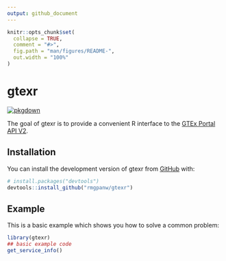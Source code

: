 ```yaml
---
output: github_document
---
```


<!-- README.md is generated from README.Rmd. Please edit that file -->

```r
knitr::opts_chunk$set(
  collapse = TRUE,
  comment = "#>",
  fig.path = "man/figures/README-",
  out.width = "100%"
)
```

# gtexr

<!-- badges: start -->
[![pkgdown](https://github.com/rmgpanw/gtexr/actions/workflows/pkgdown.yaml/badge.svg)](https://github.com/rmgpanw/gtexr/actions/workflows/pkgdown.yaml)
<!-- badges: end -->

The goal of gtexr is to provide a convenient R interface to the [GTEx Portal API V2](https://gtexportal.org/api/v2/redoc#tag/GTEx-Portal-API-Info).

## Installation

You can install the development version of gtexr from [GitHub](https://github.com/) with:

``` r
# install.packages("devtools")
devtools::install_github("rmgpanw/gtexr")
```

## Example

This is a basic example which shows you how to solve a common problem:

```r
library(gtexr)
## basic example code
get_service_info()
```
